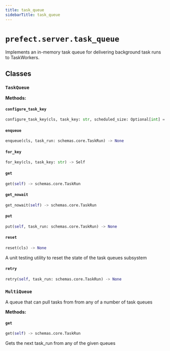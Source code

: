 ```yaml
---
title: task_queue
sidebarTitle: task_queue
---
```


# `prefect.server.task_queue`



Implements an in-memory task queue for delivering background task runs to TaskWorkers.


## Classes

### `TaskQueue` <sup><a href="https://github.com/PrefectHQ/prefect/blob/main/src/prefect/server/task_queue.py#L17" target="_blank"><Icon icon="github" style="width: 14px; height: 14px;" /></a></sup>

**Methods:**

#### `configure_task_key` <sup><a href="https://github.com/PrefectHQ/prefect/blob/main/src/prefect/server/task_queue.py#L36" target="_blank"><Icon icon="github" style="width: 14px; height: 14px;" /></a></sup>

```python
configure_task_key(cls, task_key: str, scheduled_size: Optional[int] = None, retry_size: Optional[int] = None) -> None
```

#### `enqueue` <sup><a href="https://github.com/PrefectHQ/prefect/blob/main/src/prefect/server/task_queue.py#L32" target="_blank"><Icon icon="github" style="width: 14px; height: 14px;" /></a></sup>

```python
enqueue(cls, task_run: schemas.core.TaskRun) -> None
```

#### `for_key` <sup><a href="https://github.com/PrefectHQ/prefect/blob/main/src/prefect/server/task_queue.py#L47" target="_blank"><Icon icon="github" style="width: 14px; height: 14px;" /></a></sup>

```python
for_key(cls, task_key: str) -> Self
```

#### `get` <sup><a href="https://github.com/PrefectHQ/prefect/blob/main/src/prefect/server/task_queue.py#L66" target="_blank"><Icon icon="github" style="width: 14px; height: 14px;" /></a></sup>

```python
get(self) -> schemas.core.TaskRun
```

#### `get_nowait` <sup><a href="https://github.com/PrefectHQ/prefect/blob/main/src/prefect/server/task_queue.py#L73" target="_blank"><Icon icon="github" style="width: 14px; height: 14px;" /></a></sup>

```python
get_nowait(self) -> schemas.core.TaskRun
```

#### `put` <sup><a href="https://github.com/PrefectHQ/prefect/blob/main/src/prefect/server/task_queue.py#L80" target="_blank"><Icon icon="github" style="width: 14px; height: 14px;" /></a></sup>

```python
put(self, task_run: schemas.core.TaskRun) -> None
```

#### `reset` <sup><a href="https://github.com/PrefectHQ/prefect/blob/main/src/prefect/server/task_queue.py#L56" target="_blank"><Icon icon="github" style="width: 14px; height: 14px;" /></a></sup>

```python
reset(cls) -> None
```

A unit testing utility to reset the state of the task queues subsystem


#### `retry` <sup><a href="https://github.com/PrefectHQ/prefect/blob/main/src/prefect/server/task_queue.py#L83" target="_blank"><Icon icon="github" style="width: 14px; height: 14px;" /></a></sup>

```python
retry(self, task_run: schemas.core.TaskRun) -> None
```

### `MultiQueue` <sup><a href="https://github.com/PrefectHQ/prefect/blob/main/src/prefect/server/task_queue.py#L87" target="_blank"><Icon icon="github" style="width: 14px; height: 14px;" /></a></sup>


A queue that can pull tasks from from any of a number of task queues


**Methods:**

#### `get` <sup><a href="https://github.com/PrefectHQ/prefect/blob/main/src/prefect/server/task_queue.py#L95" target="_blank"><Icon icon="github" style="width: 14px; height: 14px;" /></a></sup>

```python
get(self) -> schemas.core.TaskRun
```

Gets the next task_run from any of the given queues

